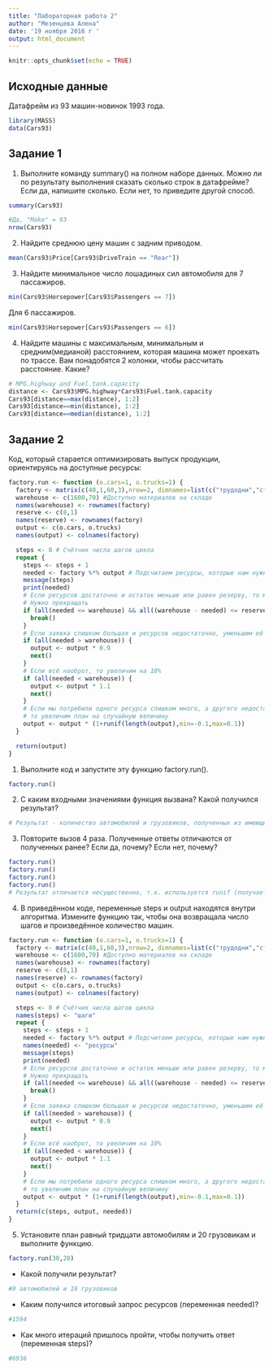 ```yaml
---
title: "Лабораторная работа 2"
author: "Мезенцева Алена"
date: '19 ноября 2016 г '
output: html_document
---
```


```r
knitr::opts_chunk$set(echo = TRUE)
```

## Исходные данные

Датафрейм из 93 машин-новинок 1993 года.

```r
library(MASS)
data(Cars93)
```

## Задание 1

1. Выполните команду summary() на полном наборе данных. Можно ли по результату выполнения сказать сколько строк в датафрейме? Если да, напишите сколько. Если нет, то приведите другой способ.

```r
summary(Cars93)
```

```r
#Да, "Make" = 93
nrow(Cars93)
```

2. Найдите среднюю цену машин с задним приводом.

```r
mean(Cars93$Price[Cars93$DriveTrain == "Rear"])
```

3. Найдите минимальное число лошадиных сил автомобиля для 7 пассажиров. 

```r
min(Cars93$Horsepower[Cars93$Passengers == 7])
```

Для 6 пассажиров.

```r
min(Cars93$Horsepower[Cars93$Passengers == 6])
```

4. Найдите машины с максимальным, минимальным и средним(медианой) расстоянием, которая машина может проехать по трассе. Вам понадобятся 2 колонки, чтобы рассчитать расстояние. Какие?

```r
# MPG.highway and Fuel.tank.capacity
distance <- Cars93$MPG.highway*Cars93$Fuel.tank.capacity
Cars93[distance==max(distance), 1:2]
Cars93[distance==min(distance), 1:2]
Cars93[distance==median(distance), 1:2]
```

## Задание 2

Код, который старается оптимизировать выпуск продукции, ориентируясь на доступные ресурсы:

```r
factory.run <- function (o.cars=1, o.trucks=1) {
  factory <- matrix(c(40,1,60,3),nrow=2, dimnames=list(c("трудодни","сталь"),c("автомобили","грузовики")))
  warehouse <- c(1600,70) #Доступно материалов на складе
  names(warehouse) <- rownames(factory)
  reserve <- c(8,1)
  names(reserve) <- rownames(factory)
  output <- c(o.cars, o.trucks)
  names(output) <- colnames(factory)

  steps <- 0 # Счётчик числа шагов цикла
  repeat {
    steps <- steps + 1
    needed <- factory %*% output # Подсчитаем ресурсы, которые нам нужны для производства требуемого кол-ва машин
    message(steps)
    print(needed)
    # Если ресурсов достаточно и остаток меньше или равен резерву, то мы произвели максимум возможного.
    # Нужно прекращать
    if (all(needed <= warehouse) && all((warehouse - needed) <= reserve)) {
      break()
    }
    # Если заявка слишком большая и ресурсов недостаточно, уменьшим её на 10%
    if (all(needed > warehouse)) {
      output <- output * 0.9
      next()
    }
    # Если всё наоброт, то увеличим на 10%
    if (all(needed < warehouse)) {
      output <- output * 1.1
      next()
    }
    # Если мы потребили одного ресурса слишком много, а другого недостаточно,
    # то увеличим план на случайную величину
    output <- output * (1+runif(length(output),min=-0.1,max=0.1))
  }

  return(output)
}
```

1. Выполните код и запустите эту функцию factory.run().


```r
factory.run()
```

2. С каким входными значениями функция вызвана? Какой получился результат?

```r
# Результат - количество автомобилей и грузовиков, полученных из имеющихся ресурсов и резервов
```

3. Повторите вызов 4 раза. Полученные ответы отличаются от полученных ранее? Если да, почему? Если нет, почему?

```r
factory.run()
factory.run()
factory.run()
factory.run()
# Результат отличается несущественно, т.к. используется runif (получается случайная величина с равномерным распределением). 
```

4. В приведённом коде, переменные steps и output находятся внутри алгоритма. Измените функцию так, чтобы она возвращала число шагов и произведённое количество машин.

```r
factory.run <- function (o.cars=1, o.trucks=1) {
  factory <- matrix(c(40,1,60,3),nrow=2, dimnames=list(c("трудодни","сталь"),c("автомобили","грузовики")))
  warehouse <- c(1600,70) #Доступно материалов на складе
  names(warehouse) <- rownames(factory)
  reserve <- c(8,1)
  names(reserve) <- rownames(factory)
  output <- c(o.cars, o.trucks)
  names(output) <- colnames(factory)

  steps <- 0 # Счётчик числа шагов цикла
  names(steps) <- "шаги"
  repeat {
    steps <- steps + 1
    needed <- factory %*% output # Подсчитаем ресурсы, которые нам нужны для производства требуемого кол-ва машин
    names(needed) <- "ресурсы"
    message(steps)
    print(needed)
    # Если ресурсов достаточно и остаток меньше или равен резерву, то мы произвели максимум возможного.
    # Нужно прекращать
    if (all(needed <= warehouse) && all((warehouse - needed) <= reserve)) {
      break()
    }
    # Если заявка слишком большая и ресурсов недостаточно, уменьшим её на 10%
    if (all(needed > warehouse)) {
      output <- output * 0.9
      next()
    }
    # Если всё наоброт, то увеличим на 10%
    if (all(needed < warehouse)) {
      output <- output * 1.1
      next()
    }
    # Если мы потребили одного ресурса слишком много, а другого недостаточно,
    # то увеличим план на случайную величину
    output <- output * (1+runif(length(output),min=-0.1,max=0.1))
  }
  return(c(steps, output, needed))
}
```

5. Установите план равный тридцати автомобилям и 20 грузовикам и выполните функцию.

```r
factory.run(30,20)
```

- Какой получили результат?

```r
#9 автомобилей и 19 грузовиков
```

- Каким получился итоговый запрос ресурсов (переменная needed)?

```r
#1594
```


- Как много итераций пришлось пройти, чтобы получить ответ (переменная steps)?

```r
#6936
```